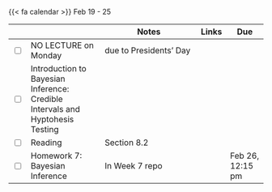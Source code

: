 {{< fa calendar >}} Feb 19 - 25


<table class="table-striped text-left table-bordered" align = "center">

  <thead>
    <th style="width:  3%"></th>
    <th style="width:  30%"></th>
    <th style="width:  40%">Notes</th>
    <th style="width:  8%">Links</th>
    <th style="width:  15%">Due</th>
  </thead>
  
  <tr>
    <td><input type="checkbox" /></td>
    <td> NO LECTURE on Monday   	&nbsp; &nbsp; </td>
    <td>due to Presidents’ Day	</td>
    <td></td>
    <td></td>
  </tr>
  
  <tr>
    <td><input type="checkbox" /></td>
    <td> 	Introduction to Bayesian Inference: Credible Intervals and Hyptohesis Testing      &nbsp; &nbsp; </td>
    <td> </td>
    <td><a href="https://stats6-wi24.github.io/slides/week07/7b-bb-ci-ht.html" target ="_blank"> <i class="fas fa-laptop" aria-hidden="true"
            title="External Link to Slides" target = "_blank"></i></a> </td>
    <td></td>
  </tr>
  

  
  <tr>
    <td><input type="checkbox" /></td>
    <td> Reading </td>
    <td>Section 8.2	</td>
    <td><a href="https://www.bayesrulesbook.com/chapter-8" target ="_blank"> <i class="fas fa-book" aria-hidden="true"
            title="External Link to the Book" target = "_blank"></i></a></td>
    <td></td>
  </tr>
  
  
 <tr>
    <td><input type="checkbox" /></td>
    <td> Homework 7: Bayesian Inference &nbsp; &nbsp; </td>
    <td>In Week 7 repo</td>
    <td><a href="https://github.com/stats6-wi24" target ="_blank"> <i class="fa-brands fa-github" aria-hidden="true"
            title="External Link to GitHub" target = "_blank"></i></a></td>
    <td>Feb 26, 12:15 pm</td>
  </tr>
  

    
        
</table>